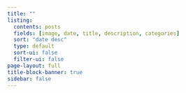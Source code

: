 ```yaml
---
title: ""
listing:
  contents: posts
  fields: [image, date, title, description, categories]
  sort: "date desc"
  type: default
  sort-ui: false
  filter-ui: false
page-layout: full
title-block-banner: true
sidebar: false
---
```



